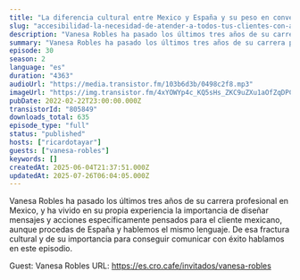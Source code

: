 ```yaml
---
title: "La diferencia cultural entre Mexico y España y su peso en conversión, con Vanesa Robles"
slug: "accesibilidad-la-necesidad-de-atender-a-todos-tus-clientes-con-arantxa-hernandez"
description: "Vanesa Robles ha pasado los últimos tres años de su carrera profesional en Mexico, y ha vivido en su propia experiencia la importancia de diseñar mensajes y acciones específicamente pensados para el cliente mexicano, aunque procedas de España y hablemos el mismo lenguaje. De esa fractura cultural y de su importancia para conseguir comunicar con éxito hablamos en este episodio.\n\nGuest: Vanesa Robles\nURL: https://es.cro.cafe/invitados/vanesa-robles"
summary: "Vanesa Robles ha pasado los últimos tres años de su carrera profesional en Mexico, y ha vivido en su propia experiencia la importancia de diseñar mensajes y acciones específicamente pensados para el cliente mexicano, aunque procedas de España y hablemos el mismo lenguaje. De esa fractura cultural y de su importancia para conseguir comunicar con éxito hablamos en este episodio."
episode: 30
season: 2
language: "es"
duration: "4363"
audioUrl: "https://media.transistor.fm/103b6d3b/0498c2f8.mp3"
imageUrl: "https://img.transistor.fm/4xYOWYp4c_KQ5sHs_ZKC9uZXu1aOfZqDPC1YwAABsuY/rs:fill:0:0:1/w:3000/h:3000/q:60/aHR0cHM6Ly9pbWct/dXBsb2FkLXByb2R1/Y3Rpb24udHJhbnNp/c3Rvci5mbS9jMGQx/ZDJhNzQxNzRlZGY3/MTU0ZTIyZjllMjFm/YzJlOC5qcGc.webp"
pubDate: 2022-02-22T23:00:00.000Z
transistorId: "805849"
downloads_total: 635
episode_type: "full"
status: "published"
hosts: ["ricardotayar"]
guests: ["vanesa-robles"]
keywords: []
createdAt: 2025-06-04T21:37:51.000Z
updatedAt: 2025-07-26T06:04:05.000Z
---
```


Vanesa Robles ha pasado los últimos tres años de su carrera profesional en Mexico, y ha vivido en su propia experiencia la importancia de diseñar mensajes y acciones específicamente pensados para el cliente mexicano, aunque procedas de España y hablemos el mismo lenguaje. De esa fractura cultural y de su importancia para conseguir comunicar con éxito hablamos en este episodio.

Guest: Vanesa Robles
URL: https://es.cro.cafe/invitados/vanesa-robles
